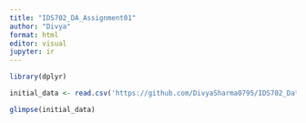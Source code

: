 ```yaml
---
title: "IDS702_DA_Assignment01"
author: "Divya"
format: html
editor: visual
jupyter: ir
---
```

```r
library(dplyr)
```
```r
initial_data <- read.csv('https://github.com/DivyaSharma0795/IDS702_Data_Analysis_Assignment_1/raw/main/Resources/listings.csv')
```
```r
glimpse(initial_data)
```